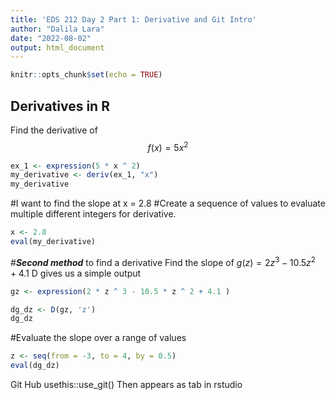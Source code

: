 ```yaml
---
title: 'EDS 212 Day 2 Part 1: Derivative and Git Intro'
author: "Dalila Lara"
date: "2022-08-02"
output: html_document
---
```


```r
knitr::opts_chunk$set(echo = TRUE)
```

## Derivatives in R

Find the derivative of $$f(x) =5x^2$$

```r
ex_1 <- expression(5 * x ^ 2)
my_derivative <- deriv(ex_1, "x")
my_derivative
```

#I want to find the slope at x = 2.8 #Create a sequence of values to evaluate multiple different integers for derivative.

```r
x <- 2.8
eval(my_derivative)
```

\#***Second method*** to find a derivative Find the slope of $g(z) = 2z^3-10.5z^2+4.1$ D gives us a simple output

```r
gz <- expression(2 * z ^ 3 - 10.5 * z ^ 2 + 4.1 )

dg_dz <- D(gz, 'z')
dg_dz
```

#Evaluate the slope over a range of values

```r
z <- seq(from = -3, to = 4, by = 0.5)
eval(dg_dz)
```

Git Hub 
usethis::use_git()
Then appears as tab in rstudio 

